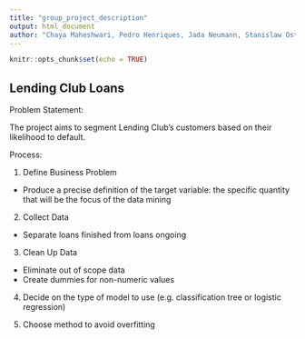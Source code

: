 ```yaml
---
title: "group_project_description"
output: html_document
author: "Chaya Maheshwari, Pedro Henriques, Jada Neumann, Stanislaw Ostoja-Starzewski"
---
```


```r
knitr::opts_chunk$set(echo = TRUE)
```

## Lending Club Loans

Problem Statement:

The project aims to segment Lending Club's customers based on their likelihood to default.


Process:

1) Define Business Problem
- Produce a precise definition of the target variable: the specific quantity that will be the focus of the data mining

2) Collect Data
- Separate loans finished from loans ongoing

3) Clean Up Data
- Eliminate out of scope data
- Create dummies for non-numeric values

4) Decide on the type of model to use (e.g. classification tree or logistic regression)

5) Choose method to avoid overfitting
